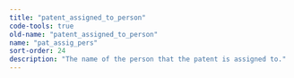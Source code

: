 ```yaml
---
title: "patent_assigned_to_person"
code-tools: true
old-name: "patent_assigned_to_person"
name: "pat_assig_pers"
sort-order: 24
description: "The name of the person that the patent is assigned to."
---
```

